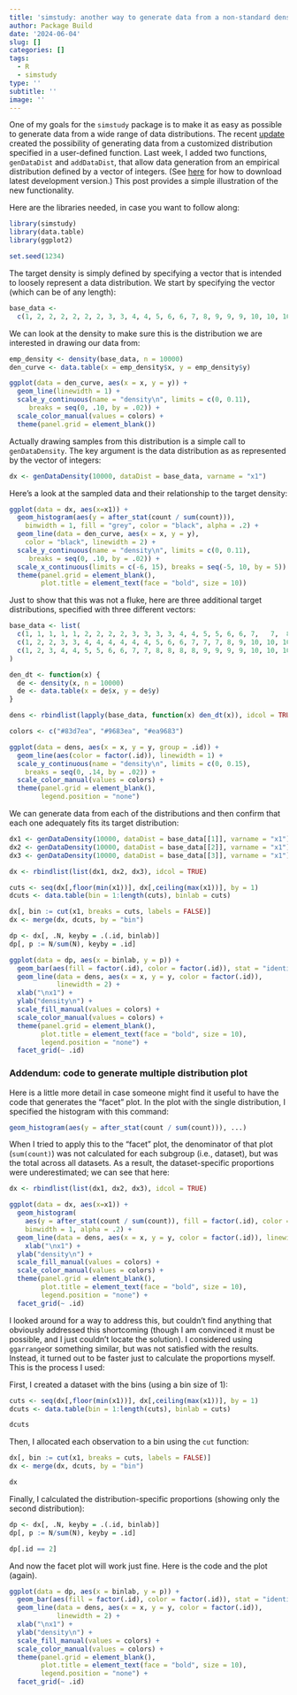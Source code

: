 ```yaml
---
title: 'simstudy: another way to generate data from a non-standard density'
author: Package Build
date: '2024-06-04'
slug: []
categories: []
tags:
  - R
  - simstudy
type: ''
subtitle: ''
image: ''
---
```


One of my goals for the `simstudy` package is to make it as easy as possible to generate data from a wide range of data distributions. The recent [update](https://www.rdatagen.net/post/2024-05-21-simstudy-customized-distributions/){target="_blank"} created the possibility of generating data from a customized distribution specified in a user-defined function. Last week, I added two functions, `genDataDist` and `addDataDist`, that allow data generation from an empirical distribution defined by a vector of integers. (See [here](https://kgoldfeld.github.io/simstudy/dev/index.html){target="_blank"} for how to download latest development version.) This post provides a simple illustration of the new functionality.

Here are the libraries needed, in case you want to follow along:

```r
library(simstudy)
library(data.table)
library(ggplot2)

set.seed(1234)
```

The target density is simply defined by specifying a vector that is intended to loosely represent a data distribution. We start by specifying the vector (which can be of any length):

```r
base_data <- 
  c(1, 2, 2, 2, 2, 2, 2, 3, 3, 4, 4, 5, 6, 6, 7, 8, 9, 9, 9, 10, 10, 10, 10, 10)
```

We can look at the density to make sure this is the distribution we are interested in drawing our data from:

```r
emp_density <- density(base_data, n = 10000)
den_curve <- data.table(x = emp_density$x, y = emp_density$y)

ggplot(data = den_curve, aes(x = x, y = y)) +
  geom_line(linewidth = 1) +
  scale_y_continuous(name = "density\n", limits = c(0, 0.11), 
     breaks = seq(0, .10, by = .02)) +
  scale_color_manual(values = colors) +
  theme(panel.grid = element_blank())
```

Actually drawing samples from this distribution is a simple call to `genDataDensity`. The key argument is the data distribution as as represented by the vector of integers:  

```r
dx <- genDataDensity(10000, dataDist = base_data, varname = "x1")
```

Here's a look at the sampled data and their relationship to the target density:

```r
ggplot(data = dx, aes(x=x1)) +
  geom_histogram(aes(y = after_stat(count / sum(count))), 
    binwidth = 1, fill = "grey", color = "black", alpha = .2) +
  geom_line(data = den_curve, aes(x = x, y = y), 
    color = "black", linewidth = 2) +
  scale_y_continuous(name = "density\n", limits = c(0, 0.11), 
     breaks = seq(0, .10, by = .02)) +
  scale_x_continuous(limits = c(-6, 15), breaks = seq(-5, 10, by = 5)) +
  theme(panel.grid = element_blank(),
        plot.title = element_text(face = "bold", size = 10))
```

Just to show that this was not a fluke, here are three additional target distributions, specified with three different vectors:

```r
base_data <- list(
  c(1, 1, 1, 1, 1, 2, 2, 2, 2, 3, 3, 3, 3, 4, 4, 5, 5, 6, 6, 7,   7,  8,  9, 10),
  c(1, 2, 2, 3, 3, 4, 4, 4, 4, 4, 4, 5, 6, 6, 7, 7, 7, 8, 9, 10, 10, 10, 10, 10),
  c(1, 2, 3, 4, 4, 5, 5, 6, 6, 7, 7, 8, 8, 8, 8, 9, 9, 9, 9, 10, 10, 10, 10, 10)
)
```

```r
den_dt <- function(x) {
  de <- density(x, n = 10000)
  de <- data.table(x = de$x, y = de$y)
} 

dens <- rbindlist(lapply(base_data, function(x) den_dt(x)), idcol = TRUE)

colors <- c("#83d7ea", "#9683ea", "#ea9683")

ggplot(data = dens, aes(x = x, y = y, group = .id)) +
  geom_line(aes(color = factor(.id)), linewidth = 1) +
  scale_y_continuous(name = "density\n", limits = c(0, 0.15), 
    breaks = seq(0, .14, by = .02)) +
  scale_color_manual(values = colors) +
  theme(panel.grid = element_blank(),
        legend.position = "none")
```

We can generate data from each of the distributions and then confirm that each one adequately fits its target distribution:

```r
dx1 <- genDataDensity(10000, dataDist = base_data[[1]], varname = "x1")
dx2 <- genDataDensity(10000, dataDist = base_data[[2]], varname = "x1")
dx3 <- genDataDensity(10000, dataDist = base_data[[3]], varname = "x1")
```

```r
dx <- rbindlist(list(dx1, dx2, dx3), idcol = TRUE)

cuts <- seq(dx[,floor(min(x1))], dx[,ceiling(max(x1))], by = 1)
dcuts <- data.table(bin = 1:length(cuts), binlab = cuts)

dx[, bin := cut(x1, breaks = cuts, labels = FALSE)]
dx <- merge(dx, dcuts, by = "bin")

dp <- dx[, .N, keyby = .(.id, binlab)]
dp[, p := N/sum(N), keyby = .id]

ggplot(data = dp, aes(x = binlab, y = p)) +
  geom_bar(aes(fill = factor(.id), color = factor(.id)), stat = "identity", alpha = .4) +
  geom_line(data = dens, aes(x = x, y = y, color = factor(.id)), 
            linewidth = 2) +
  xlab("\nx1") +
  ylab("density\n") +
  scale_fill_manual(values = colors) +
  scale_color_manual(values = colors) +
  theme(panel.grid = element_blank(),
        plot.title = element_text(face = "bold", size = 10),
        legend.position = "none") + 
  facet_grid(~ .id)  
```


### Addendum: code to generate multiple distribution plot

Here is a little more detail in case someone might find it useful to have the code that generates the "facet" plot. In the plot with the single distribution, I specified the histogram with this command:

```r
geom_histogram(aes(y = after_stat(count / sum(count))), ...)
```               

When I tried to apply this to the "facet" plot, the denominator of that plot (`sum(count)`) was not calculated for each subgroup (i.e., dataset), but was the total across all datasets. As a result, the dataset-specific proportions were underestimated; we can see that here:

```r

dx <- rbindlist(list(dx1, dx2, dx3), idcol = TRUE)

ggplot(data = dx, aes(x=x1)) +
  geom_histogram(
    aes(y = after_stat(count / sum(count)), fill = factor(.id), color = factor(.id)),
    binwidth = 1, alpha = .2) +
  geom_line(data = dens, aes(x = x, y = y, color = factor(.id)), linewidth = 2) +
    xlab("\nx1") +
  ylab("density\n") +
  scale_fill_manual(values = colors) +
  scale_color_manual(values = colors) +
  theme(panel.grid = element_blank(),
        plot.title = element_text(face = "bold", size = 10),
        legend.position = "none") + 
  facet_grid(~ .id)  
```

I looked around for a way to address this, but couldn't find anything that obviously addressed this shortcoming (though I am convinced it must be possible, and I just couldn't locate the solution). I considered using `ggarrange`or something similar, but was not satisfied with the results. Instead, it turned out to be faster just to calculate the proportions myself. This is the process I used:

First, I created a dataset with the bins (using a bin size of 1):

```r
cuts <- seq(dx[,floor(min(x1))], dx[,ceiling(max(x1))], by = 1)
dcuts <- data.table(bin = 1:length(cuts), binlab = cuts)

dcuts
```

Then, I allocated each observation to a bin using the `cut` function:

```r
dx[, bin := cut(x1, breaks = cuts, labels = FALSE)]
dx <- merge(dx, dcuts, by = "bin")

dx
```

Finally, I calculated the distribution-specific proportions (showing only the second distribution):

```r
dp <- dx[, .N, keyby = .(.id, binlab)]
dp[, p := N/sum(N), keyby = .id]

dp[.id == 2]
```

And now the facet plot will work just fine. Here is the code and the plot (again).

```r
ggplot(data = dp, aes(x = binlab, y = p)) +
  geom_bar(aes(fill = factor(.id), color = factor(.id)), stat = "identity", alpha = .4) +
  geom_line(data = dens, aes(x = x, y = y, color = factor(.id)), 
            linewidth = 2) +
  xlab("\nx1") +
  ylab("density\n") +
  scale_fill_manual(values = colors) +
  scale_color_manual(values = colors) +
  theme(panel.grid = element_blank(),
        plot.title = element_text(face = "bold", size = 10),
        legend.position = "none") + 
  facet_grid(~ .id)  
```


  
